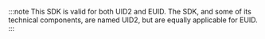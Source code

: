 <!-- Usedby: all SDK docs -->

:::note
This SDK is valid for both UID2 and EUID. The SDK, and some of its technical components, are named UID2, but are equally applicable for EUID.
:::